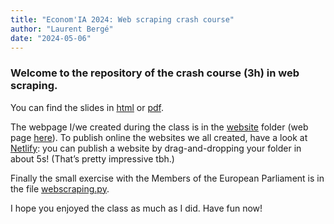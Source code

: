```yaml
---
title: "Econom'IA 2024: Web scraping crash course"
author: "Laurent Bergé"
date: "2024-05-06"
---
```



### Welcome to the repository of the crash course (3h) in web scraping.

You can find the slides in [html](articles/2024_EconomIA_webscraping.html) or [pdf](articles/2024_EconomIA_webscraping.pdf).

The webpage I/we created during the class is in the [website](https://github.com/lrberge/2024_webscraping/tree/main/website) folder (web page [here](website/index.html)). 
To publish online the websites we all created, have a look at [Netlify](https://www.netlify.com/): you can publish a website by drag-and-dropping your folder in about 5s! (That's pretty impressive tbh.)

Finally the small exercise with the Members of the European Parliament is in the file [webscraping.py](https://github.com/lrberge/2024_webscraping/tree/main/sources/webscraping.py).

I hope you enjoyed the class as much as I did. Have fun now!

